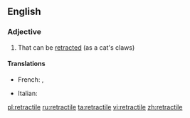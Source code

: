 ==English==

===Adjective===
{{en-adj}}

# That can be [[retract]]ed (as a cat's claws)

====Translations====
{{trans-top|that can be retracted}}
* French: {{t+|fr|rétractable|m|f}}, {{t+|fr|rétractile|m|f}}
{{trans-mid}}
* Italian: {{t+|it|retrattile}}
{{trans-bottom}}

[[pl:retractile]]
[[ru:retractile]]
[[ta:retractile]]
[[vi:retractile]]
[[zh:retractile]]